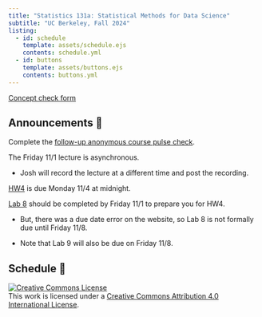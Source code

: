 ```yaml
---
title: "Statistics 131a: Statistical Methods for Data Science"
subtitle: "UC Berkeley, Fall 2024"
listing:
  - id: schedule
    template: assets/schedule.ejs
    contents: schedule.yml
  - id: buttons
    template: assets/buttons.ejs
    contents: buttons.yml
---
```


::: {#buttons}
:::

<!-- [All information on the course website is subject to change before August 28th, 2024.] -->

<!-- ::: {.callout-note title="Welcome to Week 2"} -->

<!-- Things are picking up now. -->

<!-- ::: -->

[Concept check form](https://docs.google.com/forms/d/e/1FAIpQLScnthLeOwlfNrkCJ69LWgWnmaA-qTNcbtxrHgMmWD4LCZVNug/viewform?usp=sf_link)\

## Announcements 📣

Complete the [follow-up anonymous course pulse check](https://docs.google.com/forms/d/e/1FAIpQLScA0iGxbSywthqlpyDOjHMLdET66o66dAKX2xM57xq0DzZWtw/viewform?usp=sf_link).

The Friday 11/1 lecture is asynchronous.

- Josh will record the lecture at a different time and post the recording.

[HW4](assignment4.html) is due Monday 11/4 at midnight.

[Lab 8](assignments.html) should be completed by Friday 11/1 to prepare you for HW4.

- But, there was a due date error on the website, so Lab 8 is not formally due until Friday 11/8.

- Note that Lab 9 will also be due on Friday 11/8.

## Schedule 📅

<!-- For a style similar to that of [Stat 20](https://stat20.berkeley.edu/fall-2024), modify `index.qmd` to point to `assets/{schedule-alt.ejs,buttons-alt.ejs}` and to `{schedule-alt.yml,buttons-alt.yml}` and `_quarto.yml` to point to `assets/styles-alt.scss`. -->

::: {#schedule}
:::

<a rel="license" href="http://creativecommons.org/licenses/by/4.0/"><img src="https://i.creativecommons.org/l/by/4.0/88x31.png" alt="Creative Commons License" style="border-width:0"/></a><br />This work is licensed under a <a rel="license" href="http://creativecommons.org/licenses/by/4.0/">Creative Commons Attribution 4.0 International License</a>.
